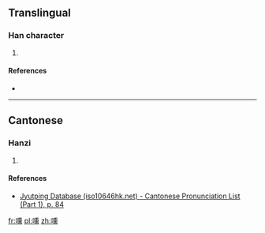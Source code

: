 ==Translingual==

===Han character===
{{Han char|rn=30|rad=口|as=14|sn=17|four=|canj=RHGF|ids=⿰口熏}}

# {{defn|Han|sort=口14}}

====References====
* {{Han ref|kx=0212.191|hdz=10696.151|uh=5691|ud=22161}}

----

==Cantonese==

===Hanzi===
{{yue-hanzi|jyut=[[fan1]]|y=fan1}}

# {{defn|lang=yue|sort=口14}}

====References====
* [http://www.iso10646hk.net/jp/document/download.jsp Jyutping Database (iso10646hk.net) - Cantonese Pronunciation List (Part 1), p. 84]

[[fr:嚑]]
[[pl:嚑]]
[[zh:嚑]]